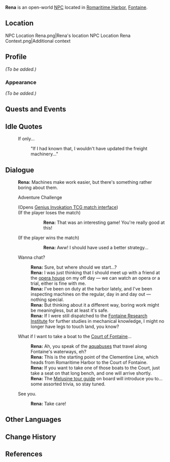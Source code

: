 {{Meta
<!-- Remove this template after adding the missing info -->
|missing_NPC_profile  = yes
}}
{{Character Infobox
|type             = Open-World NPC
|image            = NPC Rena.png
|realname         = <!-- Optional, if different from in-game name -->
|deceased         = <!-- Past (for deceased prior to events of the game) or free response -->
|region           = Fontaine
|location         = Fontaine
|affiliation      = 
|title            = The Navbed

|ancestry         = <!-- Clan/family -->
|father           = 
|mother           = 
|spouse           = 
|sibling          = 
|child            = 
|relative         = 

|voiceEN          = [https://kriscomics.com/ Kristen McGuire]<ref>Twitter: [https://twitter.com/KrisComics/status/1692306419553296851 EN VA Self Announcement] ([https://web.archive.org/web/20230818123506/https://twitter.com/KrisComics/status/1692306419553296851 Archived])</ref>
|voiceCN          = 
|voiceJP          = 
|voiceKR          = 
|dialoguereward   = 
}}
'''Rena''' is an open-world [[NPC]] located in [[Romaritime Harbor]], [[Fontaine]].

==Location==
<gallery>
NPC Location Rena.png|Rena's location
NPC Location Rena Context.png|Additional context
</gallery>

==Profile==
<!-- Detailed story/lore information goes here. -->
''(To be added.)''

===Appearance===
<!-- Keep appearance section short and concise. Limit to 2 paragraphs with 3-4 sentences each. -->
''(To be added.)''

==Quests and Events==
{{Quests and Events}}

==Idle Quotes==
{{Dialogue Start}}
: {{DIcon|Idle}} If only...
:: {{A|VO Rena 01.ogg}} "If I had known that, I wouldn't have updated the freight machinery..."
{{Dialogue End}}

==Dialogue==
{{Dialogue Start}}
:'''Rena:''' Machines make work easier, but there's something rather boring about them.
:{{DIcon|TCG}} Adventure Challenge
:;(Opens [[Genius Invokation TCG/Stage/Rena/The Joys and Woes of Automation|Genius Invokation TCG match interface]])
:;(If the player loses the match)
:::'''Rena:''' That was an interesting game! You're really good at this!
:;(If the player wins the match)
:::'''Rena:''' Aww! I should have used a better strategy...
:{{DIcon}} Wanna chat?
::'''Rena:''' Sure, but where should we start...?
::'''Rena:''' I was just thinking that I should meet up with a friend at the [[Opera Epiclese|opera house]] on my off day &mdash; we can watch an opera or a trial, either is fine with me.
::'''Rena:''' I've been on duty at the harbor lately, and I've been inspecting machines on the regular, day in and day out &mdash; nothing special.
::'''Rena:''' But thinking about it a different way, boring work might be meaningless, but at least it's safe.
::'''Rena:''' If I were still dispatched to the [[Fontaine Research Institute]] for further studies in mechanical knowledge, I might no longer have legs to touch land, you know?
:{{DIcon}} What if I want to take a boat to the [[Court of Fontaine]]...
::'''Rena:''' Ah, you speak of the [[aquabus]]es that travel along Fontaine's waterways, eh?
::'''Rena:''' This is the starting point of the Clementine Line, which heads from Romaritime Harbor to the Court of Fontaine.
::'''Rena:''' If you want to take one of those boats to the Court, just take a seat on that long bench, and one will arrive shortly.
::'''Rena:''' The [[Aeval|Melusine tour guide]] on board will introduce you to... some assorted trivia, so stay tuned.
:{{DIcon}} See you.
::'''Rena:''' Take care!
{{Dialogue End}}
<!--
==Event Dialogue==
===Event Name===
{{Dialogue Start}}
:'''{{subst:PAGENAME}}:'''
{{Dialogue End}}
-->

==Other Languages==
{{Other Languages|default_hidden= 1
|en      = Rena
|zhs     = 薇娜
|zhs_rm  = Wēinà
|zht     = 薇娜
|zht_rm  = Wéinà
|ja      = ヴィエンヌ
|ja_rm   = Viennu
|ko      = 비엔느
|es      = Rena
|fr      = Rena
|ru      = Рена
|th      = Rena
|vi      = Rena
|de      = Rena
|id      = Rena
|pt      = Rena
|tr      = Rena
|it      = Rena
}}

==Change History==
{{Change History|4.0}}

==References==
{{Reflist}}